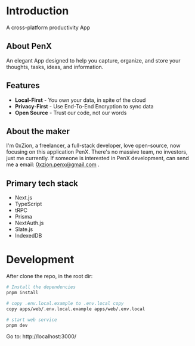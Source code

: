 # Introduction

A cross-platform productivity App

## About PenX

An elegant App designed to help you capture, organize, and store your thoughts, tasks, ideas, and information.

## Features

- **Local-First** - You own your data, in spite of the cloud
- **Privacy-First** - Use End-To-End Encryption to sync data
- **Open Source** - Trust our code, not our words

## About the maker

I'm 0xZion, a freelancer, a full-stack developer, love open-source, now focusing on this application PenX. There's no massive team, no investors, just me currently. If someone is interested in PenX development, can send me a email: 0xzion.penx@gmail.com
.

## Primary tech stack

- Next.js
- TypeScript
- tRPC
- Prisma
- NextAuth.js
- Slate.js
- IndexedDB

# Development

After clone the repo, in the root dir:

```bash
# Install the dependencies
pnpm install

# copy .env.local.example to .env.local copy
copy apps/web/.env.local.example apps/web/.env.local

# start web service
pnpm dev
```

Go to: http://localhost:3000/
